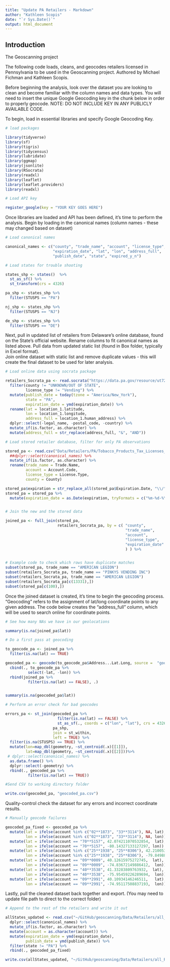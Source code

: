 ```yaml
---
title: "Update PA Retailers - Markdown"
author: "Kathleen Scopis"
date: "`r Sys.Date()`"
output: html_document
---
```


## Introduction
The Geoscanning project 

The following code loads, cleans, and geocodes retailers licensed in Pennsylvania to be used in the Geoscanning project.
Authored by Michael Fichman and Kathleen Scopis.

Before beginning the analysis, look over the dataset you are looking to clean and become familiar with the column names and data types.  You will need to insert the unique Google Geocoding key in the chunk below in order to properly geocode.  NOTE: DO NOT INCLUDE KEY IN ANY PUBLICLY AVAILABLE CODE.

To begin, load in essential libraries and specify Google Geocoding Key.

``` r

# load packages

library(tidyverse)
library(sf)
library(tigris)
library(tidycensus)
library(lubridate)
library(ggmap)
library(jsonlite)
library(RSocrata)
library(readxl)
library(leaflet)
library(leaflet.providers)
library(readxl)

# Load API key

register_google(key = "YOUR KEY GOES HERE")

```

Once libraries are loaded and API has been defined, it's time to perform the analysis.
Begin by loading in the canonical names (column names - these may changed based on dataset)

``` r
# Load canonical names

canonical_names <- c("county", "trade_name", "account", "license_type",
                     "expiration_date", "lat", "lon", "address_full",
                     "publish_date", "state", "expired_y_n")

# Load states for trouble shooting

states_shp <- states()  %>%
  st_as_sf() %>%
  st_transform(crs = 4326)

pa_shp <- states_shp %>%
  filter(STUSPS == "PA")

nj_shp <- states_shp %>%
  filter(STUSPS == "NJ")

de_shp <- states_shp %>%
  filter(STUSPS == "DE")

```

Next, pull in updated list of retailers from Delaware's online database, found on the State's official website.  Rename columns to fit canonical names as listed above.
Pull data from updated static list (found in Box folder, typically in Excel format).  
Join online dataset with static list and remove duplicate values - this will create the final dataset to be used for later analysis.

``` r

# Load online data using socrata package

retailers_Socrata_pa <- read.socrata("https://data.pa.gov/resource/ut72-sft8.json") %>%
  filter(county != "UNKNOWN/OUT OF STATE",
         license_type != "Vending") %>%
  mutate(publish_date = today(tzone = "America/New_York"),
         state = "PA",
         expiration_date = ymd(expiration_date)) %>%
  rename(lat = location_1.latitude,
         lon = location_1.longitude,
         address_full = location_1.human_address) %>%
  dplyr::select(-legal_name, -postal_code, -country) %>%
  mutate_if(is.factor, as.character) %>%
  mutate(address_full = str_replace(address_full, "&", "AND"))

# Load stored retailer database, filter for only PA observations

stored_pa <- read.csv("Data/Retailers/PA/Tobacco_Products_Tax_Licenses_Current_Monthly_County_Revenue.csv") %>%
  ##dplyr::select(canonical_names) %>%
  mutate_if(is.factor, as.character) %>%
  rename(trade_name = Trade.Name,
         account = Account.Code,
         license_type = License.Type,
         county = County)

stored_pa$expiration = str_replace_all(stored_pa$Expiration.Date, "\\/", "-")
stored_pa = stored_pa %>% 
  mutate(expiration_date = as.Date(expiration, tryFormats = c("%m-%d-%Y", "%Y-%m-%d")))


# Join the new and the stored data

joined_pa <- full_join(stored_pa, 
                       retailers_Socrata_pa, by = c( "county",
                                                     "trade_name",
                                                     "account",
                                                     "license_type", 
                                                     "expiration_date"
                                                     ) ) %>%


# Example code to check which rows have duplicate matches
subset(stored_pa, trade_name == "AMERICAN LEGION")
subset(retailers_Socrata_pa, trade_name == "PINKYS VENDING INC")
subset(retailers_Socrata_pa, trade_name == "AMERICAN LEGION")
subset(retailers_Socrata_pa[c(13331),])
subset(stored_pa[c(100),])

```

Once the joined dataset is created, it's time to begin the geocoding process.  "Geocoding" refers to the assignment of lat/long coordinate points to any given address.  The code below creates the "address_full" column, which will be used to search online for coordinate points.

``` r

# See how many NAs we have in our geolocations

summary(is.na(joined_pa$lat))

# Do a first pass at geocoding

to_geocode_pa <- joined_pa %>%
  filter(is.na(lat) == TRUE)

geocoded_pa <- geocode(to_geocode_pa$Address...Lat.Long, source =  "google") %>%
  cbind(., to_geocode_pa %>%
          select(-lat, -lon)) %>%
  rbind(joined_pa %>%
          filter(is.na(lat) == FALSE), .)


summary(is.na(geocoded_pa$lat))

# Perform an error check for bad geocodes

errors_pa <- st_join(geocoded_pa %>% 
                       filter(is.na(lat) == FALSE) %>% 
                       st_as_sf(., coords = c("lon", "lat"), crs = 4326), 
                     pa_shp, 
                     join = st_within, 
                     left = TRUE) %>%
  filter(is.na(STUSPS) == TRUE) %>%
  mutate(lon=map_dbl(geometry, ~st_centroid(.x)[[1]]),
         lat=map_dbl(geometry, ~st_centroid(.x)[[2]]))%>%
 # dplyr::select(canonical_names) %>%
  as.data.frame() %>%
  dplyr::select(-geometry) %>%
  rbind(., geocoded_pa %>%
          filter(is.na(lat) == TRUE))

#Send CSV to working directory folder

write.csv(geocoded_pa, "geocoded_pa.csv")

```

Quality-control check the dataset for any errors and incorrect coordinate results.

```r
# Manually geocode failures

geocoded_pa_fixed <- geocoded_pa %>%
  mutate(lat = ifelse(account %in% c("02**1873", "33**3114"), NA, lat),
         lon = ifelse(account %in% c("02**1873", "33**3114"), NA, lon)) %>%
  mutate(lat = ifelse(account == "70**5157", 42.074211070532854,  lat),
         lon = ifelse(account == "70**5157", -80.14327133127297, lon)) %>%
  mutate(lat = ifelse(account %in% c("25**1938", "25**8306"), 42.210053022150504,   lat),
         lon = ifelse(account %in% c("25**1938", "25**8306"), -79.84988587711423, lon)) %>%
  mutate(lat = ifelse(account == "09**0009", 40.12615975272745,  lat),
         lon = ifelse(account == "09**0009", -74.83672149886412,  lon)) %>%
  mutate(lat = ifelse(account == "40**3538", 41.33283809763932,  lat),
         lon = ifelse(account == "40**3538", -75.95459226289694,  lon)) %>%
  mutate(lat = ifelse(account == "09**2991", 40.10934146246511,   lat),
         lon = ifelse(account == "09**2991", -74.95117508837193,  lon))

```

Lastly, pull the cleaned dataset back together and export.  (You may need to update file path to direct to the correct folder)

``` r
# Append to the rest of the retailers and write it out

allStates_updated <- read.csv("~/GitHub/geoscanning/Data/Retailers/all_Retailers_5_20_21.csv") %>%
  dplyr::select(canonical_names) %>%
  mutate_if(is.factor, as.character) %>%
  mutate(account = as.character(account)) %>%
  mutate(expiration_date = ymd(expiration_date),
         publish_date = ymd(publish_date)) %>%
  filter(state != "PA") %>%
  rbind(., geocoded_pa_fixed)

write.csv(allStates_updated, "~/GitHub/geoscanning/Data/Retailers/all_Retailers_5_26_21.csv")
```
